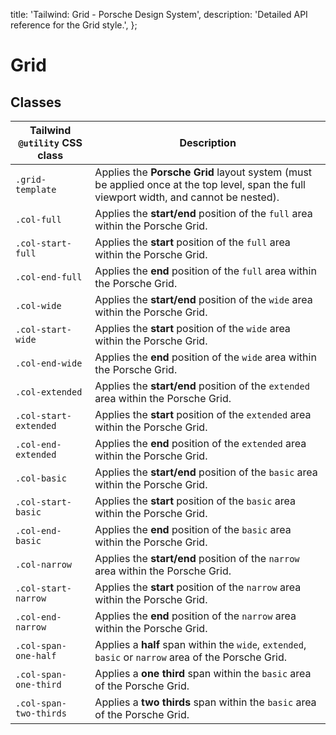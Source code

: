 
  title: 'Tailwind: Grid - Porsche Design System',
  description: 'Detailed API reference for the Grid style.',
};

# Grid

<TableOfContents headings={[]} />

## Classes

| Tailwind `@utility` CSS class | Description                                                                                                                             |
| ----------------------------- | --------------------------------------------------------------------------------------------------------------------------------------- |
| `.grid-template`              | Applies the **Porsche Grid** layout system (must be applied once at the top level, span the full viewport width, and cannot be nested). |
| `.col-full`                   | Applies the **start/end** position of the `full` area within the Porsche Grid.                                                          |
| `.col-start-full`             | Applies the **start** position of the `full` area within the Porsche Grid.                                                              |
| `.col-end-full`               | Applies the **end** position of the `full` area within the Porsche Grid.                                                                |
| `.col-wide`                   | Applies the **start/end** position of the `wide` area within the Porsche Grid.                                                          |
| `.col-start-wide`             | Applies the **start** position of the `wide` area within the Porsche Grid.                                                              |
| `.col-end-wide`               | Applies the **end** position of the `wide` area within the Porsche Grid.                                                                |
| `.col-extended`               | Applies the **start/end** position of the `extended` area within the Porsche Grid.                                                      |
| `.col-start-extended`         | Applies the **start** position of the `extended` area within the Porsche Grid.                                                          |
| `.col-end-extended`           | Applies the **end** position of the `extended` area within the Porsche Grid.                                                            |
| `.col-basic`                  | Applies the **start/end** position of the `basic` area within the Porsche Grid.                                                         |
| `.col-start-basic`            | Applies the **start** position of the `basic` area within the Porsche Grid.                                                             |
| `.col-end-basic`              | Applies the **end** position of the `basic` area within the Porsche Grid.                                                               |
| `.col-narrow`                 | Applies the **start/end** position of the `narrow` area within the Porsche Grid.                                                        |
| `.col-start-narrow`           | Applies the **start** position of the `narrow` area within the Porsche Grid.                                                            |
| `.col-end-narrow`             | Applies the **end** position of the `narrow` area within the Porsche Grid.                                                              |
| `.col-span-one-half`          | Applies a **half** span within the `wide`, `extended`, `basic` or `narrow` area of the Porsche Grid.                                    |
| `.col-span-one-third`         | Applies a **one third** span within the `basic` area of the Porsche Grid.                                                               |
| `.col-span-two-thirds`        | Applies a **two thirds** span within the `basic` area of the Porsche Grid.                                                              |
